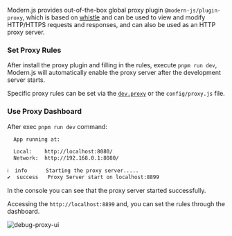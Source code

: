Modern.js provides out-of-the-box global proxy plugin `@modern-js/plugin-proxy`, which is based on [whistle](https://github.com/avwo/whistle) and can be used to view and modify HTTP/HTTPS requests and responses, and can also be used as an HTTP proxy server.

### Set Proxy Rules

After install the proxy plugin and filling in the rules, execute `pnpm run dev`, Modern.js will automatically enable the proxy server after the development server starts.

Specific proxy rules can be set via the [`dev.proxy`](/configure/app/dev/proxy) or the `config/proxy.js` file.

### Use Proxy Dashboard

After exec `pnpm run dev` command:

```bash
  App running at:

  Local:    http://localhost:8080/
  Network:  http://192.168.0.1:8080/

ℹ  info      Starting the proxy server.....
✔  success   Proxy Server start on localhost:8899
```

In the console you can see that the proxy server started successfully.

Accessing the `http://localhost:8899` and, you can set the rules through the dashboard.

![debug-proxy-ui](https://lf3-static.bytednsdoc.com/obj/eden-cn/aphqeh7uhohpquloj/modern-js/debug/debug-proxy-ui.png)
